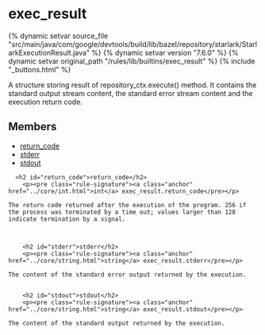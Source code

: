 <html devsite>
<head>
  <meta name="project_path" value="/_project.yaml">
  <meta name="book_path" value="/versions/7.6.0/_book.yaml">
</head>
<body>

<h1 class="page-title" id="modules.exec_result">exec_result</h1>

{% dynamic setvar source_file "src/main/java/com/google/devtools/build/lib/bazel/repository/starlark/StarlarkExecutionResult.java" %}
{% dynamic setvar version "7.6.0" %}
{% dynamic setvar original_path "/rules/lib/builtins/exec_result" %}
{% include "_buttons.html" %}
<!-- {% raw %} -->

A structure storing result of repository_ctx.execute() method. It contains the standard output stream content, the standard error stream content and the execution return code.


<h2>Members</h2>
<ul>
    <li>
    <a href="#return_code">return_code</a>
  </li>
      <li>
    <a href="#stderr">stderr</a>
  </li>
      <li>
    <a href="#stdout">stdout</a>
  </li>
  </ul>

      <h2 id="return_code">return_code</h2>
        <p><pre class="rule-signature"><a class="anchor" href="../core/int.html">int</a> exec_result.return_code</pre></p>

    The return code returned after the execution of the program. 256 if the process was terminated by a time out; values larger than 128 indicate termination by a signal.



        <h2 id="stderr">stderr</h2>
        <p><pre class="rule-signature"><a class="anchor" href="../core/string.html">string</a> exec_result.stderr</pre></p>

    The content of the standard error output returned by the execution.


        <h2 id="stdout">stdout</h2>
        <p><pre class="rule-signature"><a class="anchor" href="../core/string.html">string</a> exec_result.stdout</pre></p>

    The content of the standard output returned by the execution.



</body>
</html>

<!-- {% endraw %} -->
